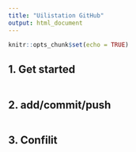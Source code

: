 ```yaml
---
title: "Uilistation GitHub"
output: html_document
---
```


```r
knitr::opts_chunk$set(echo = TRUE)
```

## 1. Get started

```r

```








## 2. add/commit/push 

```r

```










## 3. Confilit 

```r

```

